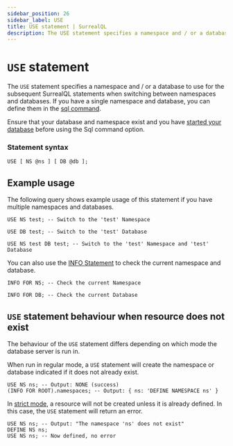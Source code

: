 ```yaml
---
sidebar_position: 26
sidebar_label: USE
title: USE statement | SurrealQL
description: The USE statement specifies a namespace and / or a database to use for the subsequent SurrealQL statements when switching between namespaces and databases.
---
```



# `USE` statement

The `USE` statement specifies a namespace and / or a database to use for the subsequent SurrealQL statements when switching between namespaces and databases. If you have a single namespace and database, you can define them in the [sql command](/docs/surrealdb/cli/sql#example-usage).

Ensure that your database and namespace exist and you have [started your database](/docs/surrealdb/cli/start) before using the Sql command option.

### Statement syntax

```syntax title="SurrealQL Syntax"
USE [ NS @ns ] [ DB @db ];
```

## Example usage

The following query shows example usage of this statement if you have multiple namespaces and databases.

```surql
USE NS test; -- Switch to the 'test' Namespace
```

```surql
USE DB test; -- Switch to the 'test' Database
```

```surql
USE NS test DB test; -- Switch to the 'test' Namespace and 'test' Database
```

You can also use the [INFO Statement](/docs/surrealql/statements/info) to check the current namespace and database.

```surql
INFO FOR NS; -- Check the current Namespace
```

```surql
INFO FOR DB; -- Check the current Database
```

## `USE` statement behaviour when resource does not exist

<Since v="v3.0.0-alpha.8" />

The behaviour of the `USE` statement differs depending on which mode the database server is run in.

When run in regular mode, a `USE` statement will create the namespace or database indicated if it does not already exist.

```surql
USE NS ns; -- Output: NONE (success)
(INFO FOR ROOT).namespaces; -- Output: { ns: 'DEFINE NAMESPACE ns' }
```

In [strict mode](/docs/surrealdb/cli/start#strict-mode), a resource will not be created unless it is already defined. In this case, the `USE` statement will return an error.

```surql
USE NS ns; -- Output: "The namespace 'ns' does not exist"
DEFINE NS ns;
USE NS ns; -- Now defined, no error
```
